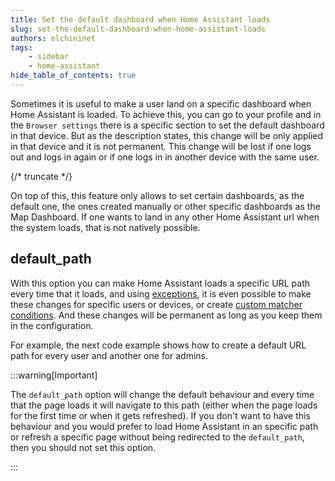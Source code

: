 ```yaml
---
title: Set the default dashboard when Home Assistant loads
slug: set-the-default-dashboard-when-home-assistant-loads
authors: elchininet
tags:
    - sidebar
    - home-assistant
hide_table_of_contents: true
---
```


Sometimes it is useful to make a user land on a specific dashboard when Home Assistant is loaded. To achieve this, you can go to your profile and in the `Browser settings` there is a specific section to set the default dashboard in that device. But as the description states, this change will be only applied in that device and it is not permanent. This change will be lost if one logs out and logs in again or if one logs in in another device with the same user.

{/* truncate */}

On top of this, this feature only allows to set certain dashboards, as the default one, the ones created manually or other specific dashboards as the Map Dashboard. If one wants to land in any other Home Assistant url when the system loads, that is not natively possible.


## default_path

With this option you can make Home Assistant loads a specific URL path every time that it loads, and using [exceptions](../configuration/exceptions), it is even possible to make these changes for specific users or devices, or create [custom matcher conditions](./exceptions-matchers-conditions). And these changes will be permanent as long as you keep them in the configuration.

For example, the next code example shows how to create a default URL path for every user and another one for admins.

<Example />

:::warning[Important]

The `default_path` option will change the default behaviour and every time that the page loads it will navigate to this path (either when the page loads for the first time or when it gets refreshed). If you don't want to have this behaviour and you would prefer to load Home Assistant in an specific path or refresh a specific page without being redirected to the `default_path`, then you should not set this option.

:::